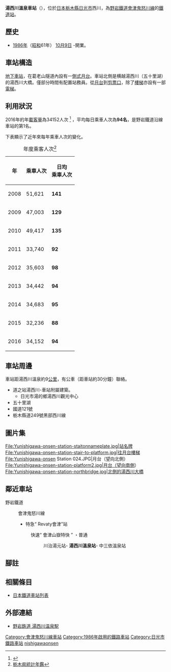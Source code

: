 {{NoteTA |G1=Transport |G2=Railway
|T=zh-tw:湯西川溫泉車站;zh-hans:汤西川温泉站;zh-hk:湯西川溫泉站;
|1=zh-tw:湯西川溫泉車站;zh-hans:汤西川温泉站;zh-hk:湯西川溫泉站;
}}
{{Infobox station
|公司色 =#009933
| name = 湯西川溫泉車站
|日文原名 = 湯西川温泉
|平假名 = ゆにしがわおんせん
|羅馬拼音 = Yunishigawa-onsen
| image = Yunishigawa-onsen Station 001.JPG
| caption = 站舍
|所在地 = {{JPN}}[[栃木縣|栃木縣]][[日光市|日光市]]西川481-1
| coordinates = {{coord|36|55|46.1|N|139|41|17.7|E|display=inline,title|type:railwaystation_region:JP-09}}
| operator = [[野岩鐵道|野岩鐵道]]
| platforms = [[側式月台|側式月台]]
| tracks = 1
| structure = [[地下車站|地下車站]]
|啟用年月日 = [[1986年|1986年]]（[[昭和|昭和]]61年） [[10月9日|10月9日]]
|電報略號 = ユカ
|adjacent = {{Adjacent stations|system=野岩鐵道|line=會津鬼怒川線|left=川治湯元|right=中三依温泉|note-left=4.3km|note-mid=距離[[新藤原站|新藤原]]12.6km|note-right=6.5km}}
}}
'''湯西川溫泉車站'''（{{jpn|j=湯西川温泉駅|hg=ゆにしがわおんせんえき|rm=Yunishigawa Onsen-eki|f=y}}），位於[[日本|日本]][[栃木縣|栃木縣]][[日光市|日光市]]西川，為[[野岩鐵道|野岩鐵道]][[會津鬼怒川線|會津鬼怒川線]]的[[鐵路車站|鐵道站]]。

== 歷史 ==

* [[1986年|1986年]]（[[昭和|昭和]]61年） [[10月9日|10月9日]] -開業。

== 車站構造 ==
[[地下車站|地下車站]]，在葛老山隧道內設有一[[側式月台|側式月台]]。車站北側是横越湯西川（五十里湖）的湯西川大橋。僅部分時間有配置站務員。從[[楼梯|月台]]到[[剪票口|剪票口]]，除了[[楼梯|樓梯]]亦設有一部[[電梯|電梯]]。

== 利用狀況 ==
2016年的年[[载客量|載客量]]為34152人次 <ref name="tochigi-toukei">{{Cite web |url=http://www.pref.tochigi.lg.jp/c04/pref/toukei/toukei/tochigikentoukeinenkan.html |title=栃木県統計年鑑 |access-date=2020-12-26 |archive-date=2020-01-22 |archive-url=https://web.archive.org/web/20200122190517/http://www.pref.tochigi.lg.jp/c04/pref/toukei/toukei/tochigikentoukeinenkan.html |dead-url=no }}</ref> ，平均每日乘車人次為'''94名'''，是野岩鐵道沿線車站的第1名。

下表顯示了近年來每年乘車人次的變化。
{| class="wikitable" style="text-align:right;"
|+年度乘客人次<ref name="tochigi-toukei">[http://www.pref.tochigi.lg.jp/c04/pref/toukei/toukei/tochigikentoukeinenkan.html 栃木県統計年鑑]</ref>
!年
!乘車人次
!日均<br />乘車人次
|-
|2008
| 51,621
| '''141'''
|-
| 2009
| 47,003
| '''129'''
|-
| 2010
| 49,417
| '''135'''
|-
| 2011
| 33,740
| '''92'''
|-
| 2012
| 35,603
| '''98'''
|-
| 2013
| 34,442
| '''94'''
|-
| 2014
| 34,683
| '''95'''
|-
| 2015
| 32,236
| '''88'''
|-
| 2016
| 34,152
| '''94'''
|}

== 車站周邊 ==
車站距湯西川溫泉約9[[公里|公里]]，有公車（距車站約30分鐘）聯絡。

* 道之站湯西川-車站附屬建築。
** 日光市湯的鄉湯西川觀光中心
* 五十里湖
* 國道121號
* 栃木縣道249號黑部西川線


== 圖片集 ==
<gallery>
File:Yunishigawa-onsen-station-staitonnameplate.jpg|站名牌
File:Yunishigawa-onsen-station-stair-to-platform.jpg|往月台樓梯
File:Yunishigawa-onsen Station 024.JPG|月台（望向北側）
File:Yunishigawa-onsen-station-platform2.jpg|月台（望向南側）
File:Yunishigawa-onsen-station-northbridge.jpg|北側的湯西川大橋
</gallery>

== 鄰近車站 ==

; 野岩鐵道
: {{Color|#009933|■}}會津鬼怒川線
:* {{Color|#006633|■}}特急“ Revaty會津”站
:: {{Color|#ff0000|□}}快速“ 會津山嶽特快 ” ・{{Color|#999999|■}}普通
::: 川治湯元站- '''湯西川溫泉站'''- 中三依溫泉站

== 腳註 ==
{{Reflist}}

== 相關條目 ==

* [[日本鐵路車站列表|日本鐵道車站列表]]

== 外部連結 ==

* [http://www.yagan.co.jp/eki/yunishigawaonsen.html 野岩鉄道 湯西川温泉駅] {{Wayback|url=http://www.yagan.co.jp/eki/yunishigawaonsen.html |date=20201022112815 }}
{{野岩鐵道会津鬼怒川線}}
{{DEFAULTSORT:Yunishigawa-onsen}}
[[Category:會津鬼怒川線車站|Category:會津鬼怒川線車站]]
[[Category:1986年啟用的鐵路車站|Category:1986年啟用的鐵路車站]]
[[Category:日光市鐵路車站|Category:日光市鐵路車站]]
[[Category:日本鐵路車站_Yu|nishigawaonsen]]